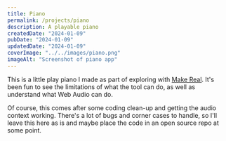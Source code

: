 ```yaml
---
title: Piano
permalink: /projects/piano
description: A playable piano
createdDate: "2024-01-09"
pubDate: "2024-01-09"
updatedDate: "2024-01-09"
coverImage: "../../images/piano.png"
imageAlt: "Screenshot of piano app"
---
```



This is a little play piano I made as part of exploring with [Make Real](/blog/2024-01-08-make-real/).
It's been fun to see the limitations of what the tool can do, as well as understand
what Web Audio can do.

Of course, this comes after some coding clean-up and getting the audio context working.
There's a lot of bugs and corner cases to handle, so I'll leave this here as is 
and maybe place the code in an open source repo at some point.

<Piano client:load />
